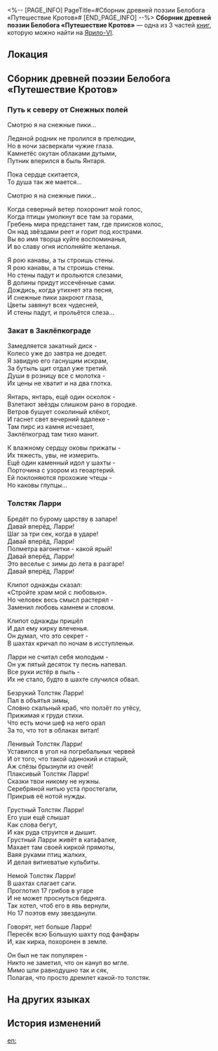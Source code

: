 <%-- [PAGE_INFO]
PageTitle=#Сборник древней поэзии Белобога «Путешествие Кротов»#
[END_PAGE_INFO] --%>
{{Дополнить}}
{{Книга Инфобокс
|id           = 125
|partIds      = 190269;190270;190271
|Название     = 
|Изображение  = Иконка Книга.png
|Мир          = Ярило-VI
|Томов        = 3
|Автор        = <!--нужно добавить-->
|Описание     = Сборник стихотворений, написанных коренными народами Белобога. Авторы стихотворений в настоящее время неизвестны.
|Том1         = {{tx}}
|Источник1    = {{tx|Отсутствует источник}}
|Том2         = {{tx}}
|Источник2    = {{tx|Отсутствует источник}}
|Том3         = {{tx}}
|Источник3    = {{tx|Отсутствует источник}}
|Персонажи    = 
|Фракции      = 
}}
'''Сборник древней поэзии Белобога «Путешествие Кротов»''' — одна из 3 частей [[Книги|книг]], которую можно найти на [[Ярило-VI]].

==Локация==
{{Отметка карты|<!--название карты-->|<!--id отметки-->}}

==Сборник древней поэзии Белобога «Путешествие Кротов»==
===Путь к северу от Снежных полей===
Смотрю я на снежные пики...

Ледяной родник не пролился в прелюдии,<br />
Но в ночи засверкали чужие глаза.<br />
Камнетёс окутан облаками дутыми,<br />
Путник вперился в быль Янтаря.

Пока сердце скитается,<br />
То душа так же мается...

Смотрю я на снежные пики...

Когда северный ветер похоронит мой голос,<br />
Когда птицы умолкнут все там за горами,<br />
Гребень мира предстанет там, где приисков колос,<br />
Он над звёздами реет и горит под кострами.<br />
Вы во имя творца куйте воспоминанья,<br />
И во славу огня исполняйте желанья.

Я рою канавы, а ты строишь стены.<br />
Я рою канавы, а ты строишь стены.<br />
Но стены падут и прольются слезами,<br />
В долины придут иссечённые сами.<br />
Дождись, когда утихнет эта песня,<br />
И снежные пики закроют глаза,<br />
Цветы завянут всех чудесней,<br />
И стены падут, и прольётся слеза...

===Закат в Заклёпкограде===
Замедляется закатный диск -<br />
Колесо уже до завтра не доедет.<br />
Я завидую его гаснущим искрам,<br />
За бутыль щит отдал уже третий.<br />
Души в розницу все с молотка -<br />
Их цены не хватит и на два глотка.

Янтарь, янтарь, ещё один осколок -<br />
Взлетают звёзды слишком рано в городке.<br />
Ветров бушует соколиный клёкот,<br />
И гаснет свет вечерний вдалеке -<br />
Там пирс из камня исчезает,<br />
Заклёпкоград там тихо манит.

К влажному сердцу оковы прижаты -<br />
Их тяжесть, увы, не измерить.<br />
Ещё один каменный идол у шахты -<br />
Порточина с узором из геоартерий.<br />
Ей поклоняются прохожие чтецы -<br />
Но каковы глупцы...

===Толстяк Ларри===
Бредёт по бурому царству в запаре!<br />
Давай вперёд, Ларри!<br />
Шаг за три сек, когда в ударе!<br />
Давай вперёд, Ларри!<br />
Полметра вагонетки - какой ярый!<br />
Давай вперёд, Ларри!<br />
Это веселье с зимы до лета в разгаре!<br />
Давай вперёд, Ларри!

Клипот однажды сказал:<br />
«Стройте храм мой с любовью».<br />
Но человек весь смысл растерял -<br />
Заменил любовь камнем и словом.

Клипот однажды пришёл<br />
И дал ему кирку влеченья.<br />
Он думал, что это секрет -<br />
В шахтах кричал по ночам в исступленьи.

Ларри не считал себя молодым -<br />
Он уж пятый десяток ту песнь напевал.<br />
Все руки истёр в пыль -<br />
Их не стало, будто в шахте случился обвал.

Безрукий Толстяк Ларри!<br />
Пал в объятья зимы,<br />
Словно скальный краб, что ползёт по утёсу,<br />
Прижимая к груди стихи.<br />
Что есть мочи шеф на него орал<br />
За то, что тот в облаках витал!

Ленивый Толстяк Ларри!<br />
Уставился в угол на погребальных червей<br />
И от того, что такой одинокий и старый,<br />
Аж слёзы брызнули из очей!<br />
Плаксивый Толстяк Ларри!<br />
Сказки твои никому не нужны.<br />
Серебряной нитью уста простегали,<br />
Прикрыв её нотой нужды.

Грустный Толстяк Ларри!<br />
Его уши ещё слышат<br />
Как слова бегут,<br />
И как руда струится и дышит.<br />
Грустный Ларри живёт в катафалке,<br />
Махает там своей киркой прямоты,<br />
Ваяя руками птиц жалких,<br />
И делая витиеватые кульбиты.

Немой Толстяк Ларри!<br />
В шахтах слагает саги.<br />
Проглотил 17 грибов в угаре<br />
И не может проснуться бедняга.<br />
Так хотел, чтоб его в явь вернули,<br />
Но 17 поэтов ему звезданули.

Говорят, нет больше Ларри!<br />
Пересёк всю Большую шахту под фанфары<br />
И, как кирка, похоронен в земле.

Он был не так популярен -<br />
Никто не заметил, что он канул во мгле.<br />
Мимо шли равнодушно так и сяк,<br />
Полагая, что просто дремлет какой-то толстяк.

==На других языках==
{{На других языках
|en   = ''Journey of the Moles'' &mdash; Belobog Ancient Poetry Collection
|zhs  = 《鼹鼠记》贝洛伯格古诗集
|zht  = 《鼴鼠記》貝洛伯格古詩集
|ja   = 『モグラ記』ベロブルグ古詩集
|ko   = 벨로보그 고전 시집 ≪두더지 이야기≫
|es   = Recopilación de poesía antigua de Belobog «El viaje de los topos»
|fr   = ''Le voyage des Taupes'' &mdash; Ancien recueil de poèmes de Belobog
|ru   = Сборник древней поэзии Белобога «Путешествие Кротов»
|th   = ชุดบทกวีแห่ง Belobog "บันทึกของตัวตุ่น"
|vi   = Tập Thơ Cổ Belobog "Bút Ký Chuột Chũi"
|de   = Alte Gedichtsammlung aus Belobog – „Die Reise der Maulwürfe“
|id   = Kumpulan Puisi Belobog Lama "Kisah Perjalanan The Moles"
|pt   = "Jornada das Toupeiras", Coleção de Poesia Antiga de Belobog
}}

==История изменений==
{{История изменений|3.5}}

[[en:]]